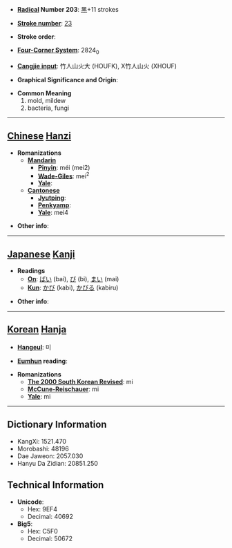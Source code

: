 * '''[[Wiktionary:Chinese radical index| Radical]] Number 203''': [[Wiktionary:Chinese radical index 黑|黑]]+11 strokes

* '''[[Wiktionary:Chinese total strokes index|Stroke number]]''': [[Wiktionary:Chinese total strokes index 23|23]]

* '''Stroke order''': 

* '''[[Wiktionary:Chinese four corner index|Four-Corner System]]''': 2824<sub>0</sub>

* '''[[Wiktionary:Chinese Cangjie index|Cangjie input]]''': 竹人山火大 (HOUFK), X竹人山火 (XHOUF)

* '''Graphical Significance and Origin''': 

* '''Common Meaning'''
*#mold, mildew
*# bacteria, fungi


----

== [[Chinese]] [[Hanzi]] ==

* '''Romanizations'''
** '''[[Mandarin]]'''
*** '''[[Pinyin]]''': méi (mei2)
*** '''[[Wade-Giles]]''': mei<sup>2</sup>
*** '''[[Yale]]''': 
** '''[[Cantonese]]'''
*** '''[[Jyutping]]''':
*** '''[[Penkyamp]]''': 
*** '''[[Yale]]''': mei4

* '''Other info''': 

----

== [[Japanese]] [[Kanji]] ==

* '''Readings'''
** '''[[On]]''': [[ばい]] (bai), [[び]] (bi), [[まい]] (mai)
** '''[[Kun]]''': [[かび]] (kabi), [[かびる]] (kabiru)

* '''Other info''':  

----

== [[Korean]] [[Hanja]] ==

* '''[[Hangeul]]''': 미

* '''[[Eumhun]] reading''': 

* '''Romanizations'''
** '''[[The 2000 South Korean Revised Romanization|The 2000 South Korean Revised]]''': mi
** '''[[McCune-Reischauer]]''': mi
** '''[[Yale]]''': mi

----

== Dictionary Information ==

* KangXi: 1521.470
* Morobashi: 48196
* Dae Jaweon: 2057.030
* Hanyu Da Zidian: 20851.250

== Technical Information ==

* '''Unicode''':
** Hex: 9EF4
** Decimal: 40692
* '''Big5''':
** Hex: C5F0
** Decimal: 50672